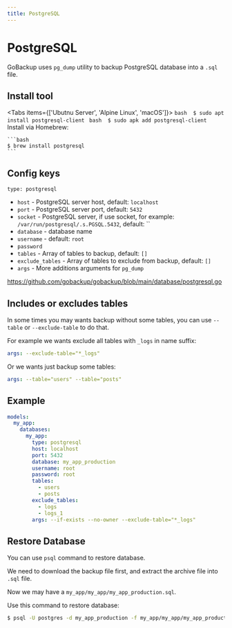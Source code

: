 ```yaml
---
title: PostgreSQL
---
```



# PostgreSQL

GoBackup uses `pg_dump` utility to backup PostgreSQL database into a `.sql` file.

## Install tool

<Tabs items={['Ubutnu Server', 'Alpine Linux', 'macOS']}>
  <Tab>
    ```bash 
    $ sudo apt install postgresql-client
    ```
  </Tab>
  <Tab>
    ```bash 
    $ sudo apk add postgresql-client
    ```
  </Tab>
  <Tab>
    Install via Homebrew:
    
    ```bash
    $ brew install postgresql
    ```
  </Tab>
</Tabs>

## Config keys

`type: postgresql`

- `host` - PostgreSQL server host, default: `localhost`
- `port` - PostgreSQL server port, default: `5432`
- `socket` - PostgreSQL server, if use socket, for example: `/var/run/postgresql/.s.PGSQL.5432`, default: ``
- `database` - database name
- `username` - default: `root`
- `password`
- `tables` - Array of tables to backup, default: `[]`
- `exclude_tables` - Array of tables to exclude from backup, default: `[]`
- `args` - More additions arguments for `pg_dump`

https://github.com/gobackup/gobackup/blob/main/database/postgresql.go

## Includes or excludes tables

In some times you may wants backup without some tables, you can use `--table` or `--exclude-table` to do that.

For example we wants exclude all tables with `_logs` in name suffix:

```yml
args: --exclude-table="*_logs"
```

Or we wants just backup some tables:

```yml
args: --table="users" --table="posts"
```


## Example

```yml
models:
  my_app:
    databases:
      my_app:
        type: postgresql
        host: localhost
        port: 5432
        database: my_app_production
        username: root
        password: root
        tables:
          - users
          - posts
        exclude_tables:
          - logs
          - logs_1
        args: --if-exists --no-owner --exclude-table="*_logs"
```

## Restore Database

You can use `psql` command to restore database.

We need to download the backup file first, and extract the archive file into `.sql` file.

Now we may have a `my_app/my_app/my_app_production.sql`.

Use this command to restore database:

```bash
$ psql -U postgres -d my_app_production -f my_app/my_app/my_app_production.sql
```
